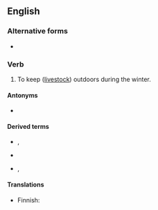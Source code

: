 ==English==

===Alternative forms===
* {{l|en|out-winter}}

===Verb===
{{en-verb}}

# {{lb|en|transitive}} To keep ([[livestock]]) outdoors during the winter.

====Antonyms====
* {{l|en|in-winter}}

====Derived terms====
* {{l|en|out-wintered}}, {{l|en|outwintered}}<!--adjective-->
* {{l|en|out-winterer}}
* {{l|en|out-wintering}}, {{l|en|outwintering}}<!--noun-->

====Translations====
{{trans-top|to keep outdoors}}
* Finnish: {{t+|fi|pitää}} {{t+|fi|ulkona}}
{{trans-mid}}
{{trans-bottom}}